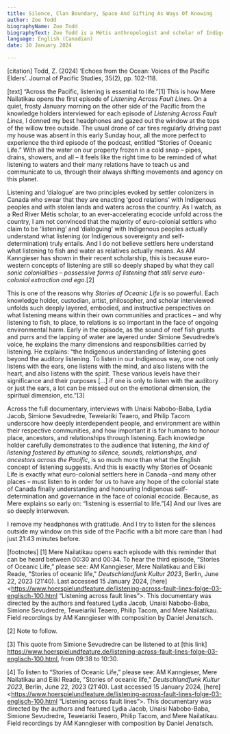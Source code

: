 ```yaml
---
title: Silence, Clan Boundary, Space And Gifting As Ways Of Knowing
author: Zoe Todd
biographyName: Zoe Todd
biographyText: Zoe Todd is a Métis anthropologist and scholar of Indigenous studies, human-animal studies, science and technology studies and the Anthropocene. She is an associate professor in the Department of Indigenous Studies at Simon Fraser University and a Presidential Visiting Fellow at Yale University during the 2018–19 academic year. 
language: English (Canadian)
date: 30 January 2024

---
```


[citation]
Todd, Z. (2024) ‘Echoes from the Ocean: Voices of the Pacific Elders’. Journal of Pacific Studies, 35(2), pp. 102-118.

[text]
“Across the Pacific, listening is essential to life.”[1] This is how Mere Nailatikau opens the first episode of _Listening Across Fault Lines_. On a quiet, frosty January morning on the other side of the Pacific from the knowledge holders interviewed for each episode of _Listening Across Fault Lines_, I donned my best headphones and gazed out the window at the tops of the willow tree outside. The usual drone of car tires regularly driving past my house was absent in this early Sunday hour, all the more perfect to experience the third episode of the podcast, entitled “Stories of Oceanic Life.” With all the water on our property frozen in a cold snap – pipes, drains, showers, and all – it feels like the right time to be reminded of what listening to waters and their many relations have to teach us and communicate to us, through their always shifting movements and agency on this planet.

Listening and ‘dialogue’ are two principles evoked by settler colonizers in Canada who swear that they are enacting ‘good relations’ with Indigenous peoples and with stolen lands and waters across the country. As I watch, as a Red River Métis scholar, to an ever-accelerating ecocide unfold across the country, I am not convinced that the majority of euro-colonial settlers who claim to be ‘listening’ and ‘dialoguing’ with Indigenous peoples actually understand what listening (or Indigenous sovereignty and self-determination) truly entails. And I do not believe settlers here understand what listening to fish and water as relatives actually means. As AM Kanngieser has shown in their recent scholarship, this is because euro-western concepts of listening are still so deeply shaped by what they call _sonic colonialities – possessive forms of listening that still serve euro-colonial extraction and ego_.[2]

This is one of the reasons why _Stories of Oceanic Life_ is so powerful. Each knowledge holder, custodian, artist, philosopher, and scholar interviewed unfolds such deeply layered, embodied, and instructive perspectives on what listening means within their own communities and practices – and why listening to fish, to place, to relations is so important in the face of ongoing environmental harm. Early in the episode, as the sound of reef fish grunts and purrs and the lapping of water are layered under Simione Sevudredre’s voice, he explains the many dimensions and responsibilities carried by listening. He explains: “the Indigenous understanding of listening goes beyond the auditory listening. To listen in our Indigenous way, one not only listens with the ears, one listens with the mind, and also listens with the heart, and also listens with the spirit. These various levels have their significance and their purposes […] if one is only to listen with the auditory or just the ears, a lot can be missed out on the emotional dimension, the spiritual dimension, etc.”[3]

Across the full documentary, interviews with Unaisi Nabobo-Baba, Lydia Jacob, Simione Sevudredre, Teweiariki Teaero, and Philip Tacom underscore how deeply interdependent people, and environment are within their respective communities, and how important it is for humans to honour place, ancestors, and relationships through listening. Each knowledge holder carefully demonstrates to the audience that listening, _the kind of listening fostered by attuning to silence, sounds, relationships, and ancestors across the Pacific_, is so much more than what the English concept of listening suggests. And this is exactly why Stories of Oceanic Life is exactly what euro-colonial settlers here in Canada –and many other places – must listen to in order for us to have any hope of the colonial state of Canada finally understanding and honouring Indigenous self-determination and governance in the face of colonial ecocide. Because, as Mere explains so early on: “listening is essential to life.”[4] And our lives are so deeply interwoven.

I remove my headphones with gratitude. And I try to listen for the silences outside my window on this side of the Pacific with a bit more care than I had just 21:43 minutes before.

[footnotes]
[1] Mere Nailatikau opens each episode with this reminder that can be heard between 00:30 and 00:34. To hear the third episode, “Stories of Oceanic Life,” please see: AM Kanngieser, Mere Nailatikau and Eliki Reade, "Stories of oceanic life," _Deutschlandfunk Kultur 2023_, Berlin, June 22, 2023 (21'40). Last accessed 15 January 2024, [here] <https://www.hoerspielundfeature.de/listening-across-fault-lines-folge-03-englisch-100.html “Listening across fault lines”>. This documentary was directed by the authors and featured Lydia Jacob, Unaisi Nabobo-Baba, Simione Sevudredre, Teweiariki Teaero, Philip Tacom, and Mere Nailatikau. Field recordings by AM Kanngieser with composition by Daniel Jenatsch.

[2] Note to follow.

[3] This quote from Simione Sevudredre can be listened to at [this link] <https://www.hoerspielundfeature.de/listening-across-fault-lines-folge-03-englisch-100.html>, from 09:38 to 10:30.

[4] To listen to “Stories of Oceanic Life,” please see: AM Kanngieser, Mere Nailatikau and Eliki Reade, "Stories of oceanic life," _Deutschlandfunk Kultur 2023_, Berlin, June 22, 2023 (21'40). Last accessed 15 January 2024, [here] <https://www.hoerspielundfeature.de/listening-across-fault-lines-folge-03-englisch-100.html “Listening across fault lines”>. This documentary was directed by the authors and featured Lydia Jacob, Unaisi Nabobo-Baba, Simione Sevudredre, Teweiariki Teaero, Philip Tacom, and Mere Nailatikau. Field recordings by AM Kanngieser with composition by Daniel Jenatsch.
